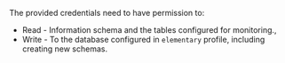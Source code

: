 <Accordion title="What permissions are required for the elementary profile?">

The provided credentials need to have permission to:

- Read - Information schema and the tables configured for monitoring.,
- Write - To the database configured in `elementary` profile, including creating new schemas.

</Accordion>
